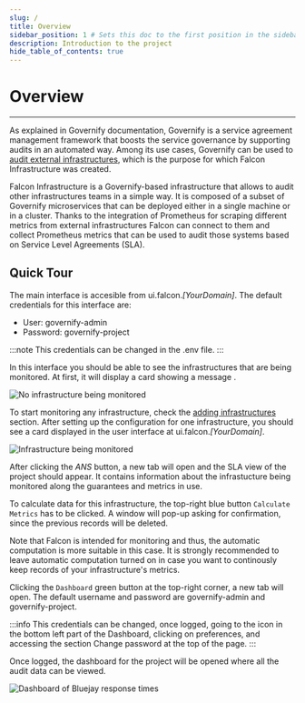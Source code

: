```yaml
---
slug: /
title: Overview
sidebar_position: 1 # Sets this doc to the first position in the sidebar
description: Introduction to the project
hide_table_of_contents: true
---
```


# Overview

---

As explained in Governify documentation, Governify is a service agreement management framework that boosts the service governance by supporting audits in an automated way. Among its use cases, Governify can be used to [audit external infrastructures](https://docs.governify.io/use-cases/auditing-infrastructures), which is the purpose for which Falcon Infrastructure was created.

Falcon Infrastructure is a Governify-based infrastructure that allows to audit other infrastructures teams in a simple way. It is composed of a subset of Governify microservices that can be deployed either in a single machine or in a cluster. Thanks to the integration of Prometheus for scraping different metrics from external infrastructures Falcon can connect to them and collect Prometheus metrics that can be used to audit those systems based on Service Level Agreements (SLA).

## Quick Tour

The main interface is accesible from ui.falcon.*[YourDomain]*. The default credentials for this interface are: 
 * User: governify-admin 
 * Password: governify-project

:::note
This credentials can be changed in the .env file.
:::

In this interface you should be able to see the infrastructures that are being monitored. At first, it will display a card showing a message .

![No infrastructure being monitored](/img/overview/ui-interface-empty.png)

To start monitoring any infrastructure, check the [adding infrastructures](/guides/adding-infrastructures) section. After setting up the configuration for one infrastructure, you should see a card displayed in the user interface at ui.falcon.*[YourDomain]*.

![Infrastructure being monitored](/img/overview/ui-interface.png)

After clicking the *ANS* button, a new tab will open and the SLA view of the project should appear. It contains information about the infrastucture being monitored along the guarantees and metrics in use.

To calculate data for this infrastructure, the top-right blue button `Calculate Metrics` has to be clicked. A window will pop-up asking for confirmation, since the previous records will be deleted.

Note that Falcon is intended for monitoring and thus, the automatic computation is more suitable in this case. It is strongly recommended to leave automatic computation turned on in case you want to continously keep records of your infrastructure's metrics.

Clicking the `Dashboard` green button at the top-right corner, a new tab will open. The default username and password are governify-admin and governify-project.

:::info
This credentials can be changed, once logged, going to the icon in the bottom left part of the Dashboard, clicking on preferences, and accessing the section Change password at the top of the page.
:::

Once logged, the dashboard for the project will be opened where all the audit data can be viewed.

![Dashboard of Bluejay response times](/img/overview/dashboard.png)